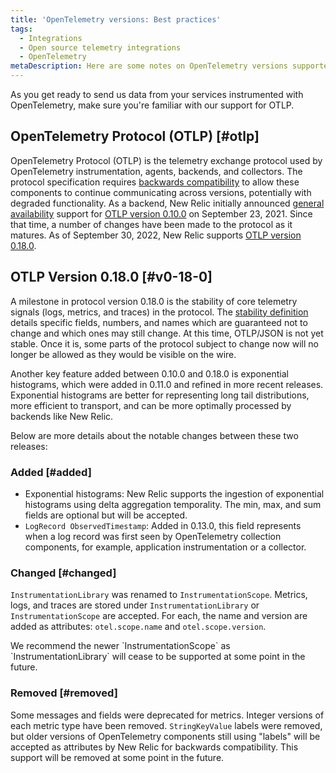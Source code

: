 ```yaml
---
title: 'OpenTelemetry versions: Best practices'
tags:
  - Integrations
  - Open source telemetry integrations
  - OpenTelemetry
metaDescription: Here are some notes on OpenTelemetry versions supported by New Relic.
---
```


As you get ready to send us data from your services instrumented with OpenTelemetry, make sure you're familiar with our support for OTLP.

## OpenTelemetry Protocol (OTLP) [#otlp]
OpenTelemetry Protocol (OTLP) is the telemetry exchange protocol used by OpenTelemetry instrumentation, agents, backends, and collectors. The protocol specification requires [backwards compatibility](https://github.com/open-telemetry/opentelemetry-specification/blob/main/specification/protocol/requirements.md#backwards-compatibility) to allow these components to continue communicating across versions, potentially with degraded functionality. As a backend, New Relic initially announced [general availability](https://newrelic.com/blog/nerdlog/open-telemetry-support-ga) support for [OTLP version 0.10.0](https://github.com/open-telemetry/opentelemetry-proto/releases/tag/v0.10.0) on September 23, 2021. Since that time, a number of changes have been made to the protocol as it matures. As of September 30, 2022, New Relic supports [OTLP version 0.18.0](https://github.com/open-telemetry/opentelemetry-proto/releases/tag/v0.18.0).

## OTLP Version 0.18.0 [#v0-18-0]
A milestone in protocol version 0.18.0 is the stability of core telemetry signals (logs, metrics, and traces) in the protocol. The [stability definition](https://github.com/open-telemetry/opentelemetry-proto/blob/e757e740ed7f63b2f969b45adf7abaea4a042fad/README.md#stability-definition) details specific fields, numbers, and names which are guaranteed not to change and which ones may still change. At this time, OTLP/JSON is not yet stable. Once it is, some parts of the protocol subject to change now will no longer be allowed as they would be visible on the wire.

Another key feature added between 0.10.0 and 0.18.0 is exponential histograms, which were added in 0.11.0 and refined in more recent releases. Exponential histograms are better for representing long tail distributions, more efficient to transport, and can be more optimally processed by backends like New Relic.

Below are more details about the notable changes between these two releases:

### Added [#added]
* Exponential histograms: New Relic supports the ingestion of exponential histograms using delta aggregation temporality. The min, max, and sum fields are optional but will be accepted.
* `LogRecord ObservedTimestamp`: Added in 0.13.0, this field represents when a log record was first seen by OpenTelemetry collection components, for example, application instrumentation or a collector.

### Changed [#changed]
`InstrumentationLibrary` was renamed to `InstrumentationScope`. Metrics, logs, and traces are stored under `InstrumentationLibrary` or `InstrumentationScope` are accepted. For each, the name and version are added as attributes: `otel.scope.name` and `otel.scope.version`.

<Callout variant="tip">
We recommend the newer `InstrumentationScope` as `InstrumentationLibrary` will cease to be supported at some point in the future.
</Callout>

### Removed [#removed]
Some messages and fields were deprecated for metrics. Integer versions of each metric type have been removed. `StringKeyValue` labels were removed, but older versions of OpenTelemetry components still using "labels" will be accepted as attributes by New Relic for backwards compatibility. This support will be removed at some point in the future.
